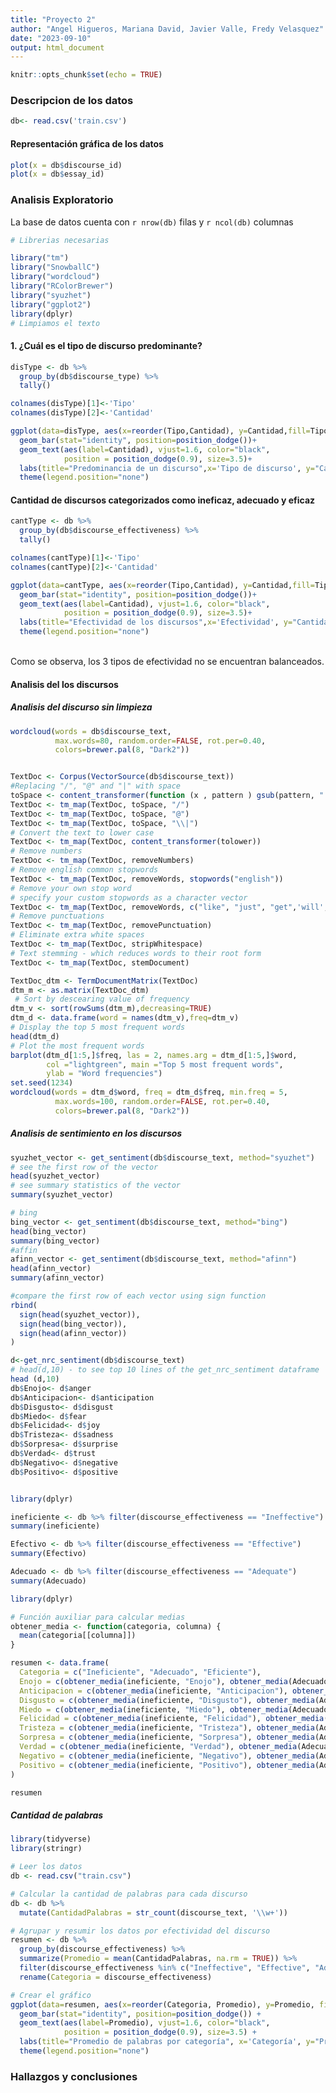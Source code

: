```yaml
---
title: "Proyecto 2"
author: "Angel Higueros, Mariana David, Javier Valle, Fredy Velasquez"
date: "2023-09-10"
output: html_document
---
```


```r
knitr::opts_chunk$set(echo = TRUE)
```



### Descripcion de los datos

```r

db<- read.csv('train.csv')


```


#### Representación gráfica de los datos

```r
plot(x = db$discourse_id)
plot(x = db$essay_id)
```

### Analisis Exploratorio

La base de datos cuenta con `r nrow(db)` filas y `r ncol(db)` columnas


```r
# Librerias necesarias

library("tm")
library("SnowballC")
library("wordcloud")
library("RColorBrewer")
library("syuzhet")
library("ggplot2")
library(dplyr)
# Limpiamos el texto

```
#### 1. ¿Cuál es el tipo de discurso predominante?

```r

disType <- db %>% 
  group_by(db$discourse_type) %>% 
  tally()

colnames(disType)[1]<-'Tipo'
colnames(disType)[2]<-'Cantidad'

ggplot(data=disType, aes(x=reorder(Tipo,Cantidad), y=Cantidad,fill=Tipo)) +
  geom_bar(stat="identity", position=position_dodge())+
  geom_text(aes(label=Cantidad), vjust=1.6, color="black",
            position = position_dodge(0.9), size=3.5)+
  labs(title="Predominancia de un discurso",x='Tipo de discurso', y="Cantidad")+
  theme(legend.position="none")
```



#### Cantidad de discursos categorizados como ineficaz, adecuado y eficaz

```r
cantType <- db %>% 
  group_by(db$discourse_effectiveness) %>% 
  tally()

colnames(cantType)[1]<-'Tipo'
colnames(cantType)[2]<-'Cantidad'

ggplot(data=cantType, aes(x=reorder(Tipo,Cantidad), y=Cantidad,fill=Tipo)) +
  geom_bar(stat="identity", position=position_dodge())+
  geom_text(aes(label=Cantidad), vjust=1.6, color="black",
            position = position_dodge(0.9), size=3.5)+
  labs(title="Efectividad de los discursos",x='Efectividad', y="Cantidad")+
  theme(legend.position="none")

```
<br />
Como se observa, los 3 tipos de efectividad no se encuentran balanceados.

#### Analisis del los discursos

##### Analisis del discurso sin limpieza
```R

wordcloud(words = db$discourse_text, 
          max.words=80, random.order=FALSE, rot.per=0.40, 
          colors=brewer.pal(8, "Dark2"))



```


```r

TextDoc <- Corpus(VectorSource(db$discourse_text))
#Replacing "/", "@" and "|" with space
toSpace <- content_transformer(function (x , pattern ) gsub(pattern, " ", x))
TextDoc <- tm_map(TextDoc, toSpace, "/")
TextDoc <- tm_map(TextDoc, toSpace, "@")
TextDoc <- tm_map(TextDoc, toSpace, "\\|")
# Convert the text to lower case
TextDoc <- tm_map(TextDoc, content_transformer(tolower))
# Remove numbers
TextDoc <- tm_map(TextDoc, removeNumbers)
# Remove english common stopwords
TextDoc <- tm_map(TextDoc, removeWords, stopwords("english"))
# Remove your own stop word
# specify your custom stopwords as a character vector
TextDoc <- tm_map(TextDoc, removeWords, c("like", "just", "get",'will','new','now','via','dont','one','can')) 
# Remove punctuations
TextDoc <- tm_map(TextDoc, removePunctuation)
# Eliminate extra white spaces
TextDoc <- tm_map(TextDoc, stripWhitespace)
# Text stemming - which reduces words to their root form
TextDoc <- tm_map(TextDoc, stemDocument)

TextDoc_dtm <- TermDocumentMatrix(TextDoc)
dtm_m <- as.matrix(TextDoc_dtm)
 # Sort by descearing value of frequency
dtm_v <- sort(rowSums(dtm_m),decreasing=TRUE)
dtm_d <- data.frame(word = names(dtm_v),freq=dtm_v)
# Display the top 5 most frequent words
head(dtm_d)
# Plot the most frequent words
barplot(dtm_d[1:5,]$freq, las = 2, names.arg = dtm_d[1:5,]$word,
        col ="lightgreen", main ="Top 5 most frequent words",
        ylab = "Word frequencies")
set.seed(1234)
wordcloud(words = dtm_d$word, freq = dtm_d$freq, min.freq = 5,
          max.words=100, random.order=FALSE, rot.per=0.40, 
          colors=brewer.pal(8, "Dark2"))
```

##### Analisis de sentimiento en los discursos

```r

syuzhet_vector <- get_sentiment(db$discourse_text, method="syuzhet")
# see the first row of the vector
head(syuzhet_vector)
# see summary statistics of the vector
summary(syuzhet_vector)

# bing
bing_vector <- get_sentiment(db$discourse_text, method="bing")
head(bing_vector)
summary(bing_vector)
#affin
afinn_vector <- get_sentiment(db$discourse_text, method="afinn")
head(afinn_vector)
summary(afinn_vector)

#compare the first row of each vector using sign function
rbind(
  sign(head(syuzhet_vector)),
  sign(head(bing_vector)),
  sign(head(afinn_vector))
)

d<-get_nrc_sentiment(db$discourse_text)
# head(d,10) - to see top 10 lines of the get_nrc_sentiment dataframe
head (d,10)
db$Enojo<- d$anger
db$Anticipacion<- d$anticipation
db$Disgusto<- d$disgust
db$Miedo<- d$fear
db$Felicidad<- d$joy
db$Tristeza<- d$sadness
db$Sorpresa<- d$surprise
db$Verdad<- d$trust
db$Negativo<- d$negative
db$Positivo<- d$positive



```

```r
library(dplyr)

ineficiente <- db %>% filter(discourse_effectiveness == "Ineffective")
summary(ineficiente)

Efectivo <- db %>% filter(discourse_effectiveness == "Effective")
summary(Efectivo)

Adecuado <- db %>% filter(discourse_effectiveness == "Adequate")
summary(Adecuado)

```


```r
library(dplyr)

# Función auxiliar para calcular medias
obtener_media <- function(categoria, columna) {
  mean(categoria[[columna]])
}

resumen <- data.frame(
  Categoria = c("Ineficiente", "Adecuado", "Eficiente"),
  Enojo = c(obtener_media(ineficiente, "Enojo"), obtener_media(Adecuado, "Enojo"), obtener_media(Efectivo, "Enojo")),
  Anticipacion = c(obtener_media(ineficiente, "Anticipacion"), obtener_media(Adecuado, "Anticipacion"), obtener_media(Efectivo, "Anticipacion")),
  Disgusto = c(obtener_media(ineficiente, "Disgusto"), obtener_media(Adecuado, "Disgusto"), obtener_media(Efectivo, "Disgusto")),
  Miedo = c(obtener_media(ineficiente, "Miedo"), obtener_media(Adecuado, "Miedo"), obtener_media(Efectivo, "Miedo")),
  Felicidad = c(obtener_media(ineficiente, "Felicidad"), obtener_media(Adecuado, "Felicidad"), obtener_media(Efectivo, "Felicidad")),
  Tristeza = c(obtener_media(ineficiente, "Tristeza"), obtener_media(Adecuado, "Tristeza"), obtener_media(Efectivo, "Tristeza")),
  Sorpresa = c(obtener_media(ineficiente, "Sorpresa"), obtener_media(Adecuado, "Sorpresa"), obtener_media(Efectivo, "Sorpresa")),
  Verdad = c(obtener_media(ineficiente, "Verdad"), obtener_media(Adecuado, "Verdad"), obtener_media(Efectivo, "Verdad")),
  Negativo = c(obtener_media(ineficiente, "Negativo"), obtener_media(Adecuado, "Negativo"), obtener_media(Efectivo, "Negativo")),
  Positivo = c(obtener_media(ineficiente, "Positivo"), obtener_media(Adecuado, "Positivo"), obtener_media(Efectivo, "Positivo"))
)

resumen

```

##### Cantidad de palabras

```r
library(tidyverse)
library(stringr)

# Leer los datos
db <- read.csv("train.csv")

# Calcular la cantidad de palabras para cada discurso
db <- db %>%
  mutate(CantidadPalabras = str_count(discourse_text, '\\w+'))

# Agrupar y resumir los datos por efectividad del discurso
resumen <- db %>%
  group_by(discourse_effectiveness) %>%
  summarize(Promedio = mean(CantidadPalabras, na.rm = TRUE)) %>%
  filter(discourse_effectiveness %in% c("Ineffective", "Effective", "Adequate")) %>%
  rename(Categoria = discourse_effectiveness)

# Crear el gráfico
ggplot(data=resumen, aes(x=reorder(Categoria, Promedio), y=Promedio, fill=Categoria)) +
  geom_bar(stat="identity", position=position_dodge()) +
  geom_text(aes(label=Promedio), vjust=1.6, color="black",
            position = position_dodge(0.9), size=3.5) +
  labs(title="Promedio de palabras por categoría", x='Categoría', y="Promedio") +
  theme(legend.position="none")
```

### Hallazgos y conclusiones

